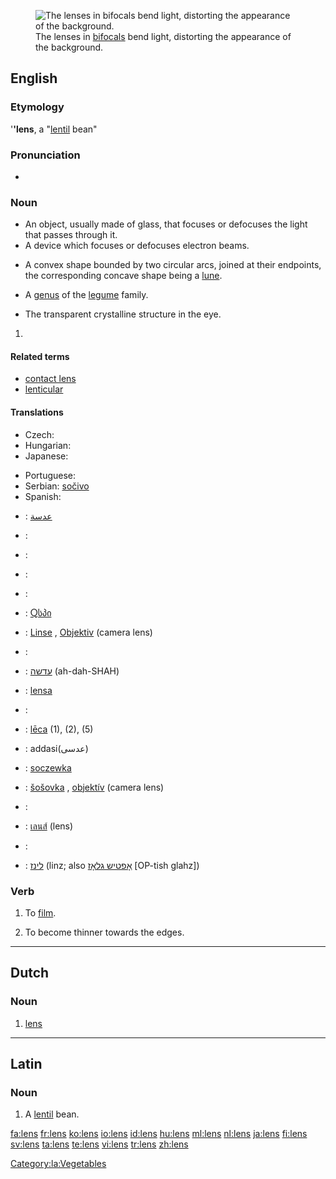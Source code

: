 [[Image:Bifoklabrille_fcm.jpg|thumb|right|The lenses in [[bifocals]] bend light, distorting the appearance of the background.]]
==English==

===Etymology===
{{wikipedia}}
{{L.}} '''''lens''', a "[[lentil]] bean"

===Pronunciation===
* {{audio|en-us-lens.ogg|Audio (US)}}

===Noun===
{{en-noun|es}}

* An object, usually made of glass, that focuses or defocuses the light that passes through it.
* A device which focuses or defocuses electron beams.
* {{geometry}} A convex shape bounded by two circular arcs, joined at their endpoints, the corresponding concave shape being a [[lune]].
* {{biology}} A [[genus]] of the [[legume]] family.
* {{anatomy}} The transparent crystalline structure in the eye.

# {{defn|English}}

====Related terms====
* [[contact lens]]
* [[lenticular]]

====Translations====
{{trans-top|object focusing or defocusing the light passing through it}}
* Czech: {{t-|cs|čočka|f}}
* Hungarian: {{t+|hu|lencse}}
* Japanese: {{t+|ja|レンズ|tr=renzu|sc=Jpan}}
{{trans-mid}}
* Portuguese: {{t+|pt|lente|f}}
* Serbian: [[sočivo]] {{n}}
* Spanish: {{t+|es|lente|m|f}}
{{trans-bottom}}

{{checktrans-top}}
* {{ttbc|Arabic}}: [[عدسة]]
* {{ttbc|Dutch}}: {{t+|nl|lens|f}}
* {{ttbc|Esperanto}}: {{t-|eo|lenso|xs=Esperanto}}
* {{ttbc|French}}: {{t+|fr|lentille|f}}
* {{ttbc|Finnish}}: {{t+|fi|linssi}}
* {{ttbc|Georgian}}: [[Ⴍსპი]]
* {{ttbc|German}}: [[Linse]] {{f}}, [[Objektiv]] {{n}} (camera lens)
* {{ttbc|Greek}}: {{t+|el|φακός|m|tr=fakos|sc=Grek}}
* {{ttbc|Hebrew}}: [[עדשה]] (ah-dah-SHAH)
* {{ttbc|Indonesian}}: [[lensa]]
* {{ttbc|Italian}}: {{t+|it|lente|f}}
{{trans-mid}}
* {{ttbc|Latvian}}: [[lēca]] {{f}} (1), (2), (5)
* {{ttbc|Persian}}: addasi(عدسی)
* {{ttbc|Polish}}: [[soczewka]] {{f}}
* {{ttbc|Slovak}}: [[šošovka]] {{f}}, [[objektív]] {{m}} (camera lens)
* {{ttbc|Swedish}}: {{t+|sv|lins}}
* {{ttbc|Thai}}: [[เลนส์]] (lens)
* {{ttbc|Turkish}}: {{t+|tr|mercek}}
* {{ttbc|Yiddish}}: [[לינז]] (linz; also [[אָפטיש גלאָז]] [OP-tish glahz])
{{trans-bottom}}

===Verb===
{{en-verb|lenses|lensing|lensed}}

# To [[film]].
# {{geology}} To become thinner towards the edges.

----

==Dutch==
{{wikipedia|lens (optiek)|lang=nl}}

===Noun===
{{infl|nl|noun|g=c|plural|lenzen}}

# {{context|optics|lang=nl}} [[lens#English|lens]]

----

==Latin==

===Noun===
{{la-noun|lēns|lentis|lēntis|f|third}}

# A [[lentil]] bean.

[[Category:la:Vegetables]]

[[fa:lens]]
[[fr:lens]]
[[ko:lens]]
[[io:lens]]
[[id:lens]]
[[hu:lens]]
[[ml:lens]]
[[nl:lens]]
[[ja:lens]]
[[fi:lens]]
[[sv:lens]]
[[ta:lens]]
[[te:lens]]
[[vi:lens]]
[[tr:lens]]
[[zh:lens]]